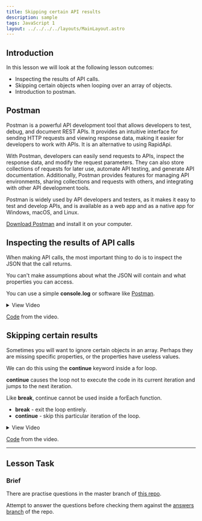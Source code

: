 ```yaml
---
title: Skipping certain API results
description: sample
tags: JavaScript 1
layout: ../../../../layouts/MainLayout.astro
---
```


## Introduction

In this lesson we will look at the following lesson outcomes:

- Inspecting the results of API calls.
- Skipping certain objects when looping over an array of objects.
- Introduction to postman.

## Postman

Postman is a powerful API development tool that allows developers to test, debug, and document REST APIs. It provides an intuitive interface for sending HTTP requests and viewing response data, making it easier for developers to work with APIs. It is an alternative to using RapidApi.

With Postman, developers can easily send requests to APIs, inspect the response data, and modify the request parameters. They can also store collections of requests for later use, automate API testing, and generate API documentation. Additionally, Postman provides features for managing API environments, sharing collections and requests with others, and integrating with other API development tools.

Postman is widely used by API developers and testers, as it makes it easy to test and develop APIs, and is available as a web app and as a native app for Windows, macOS, and Linux.

[Download Postman](https://www.postman.com/downloads/) and install it on your computer.

## Inspecting the results of API calls

When making API calls, the most important thing to do is to inspect the JSON that the call returns.

You can't make assumptions about what the JSON will contain and what properties you can access.

You can use a simple **console.log** or software like [Postman](https://www.postman.com/downloads/).

<details>
  <summary>View Video</summary>
  <iframe
    src="https://player.vimeo.com/video/452802372?h=41b688b066&amp;badge=0&amp;autopause=0&amp;player_id=0&amp;app_id=58479"
    width="2560"
    height="1080"
    frameborder="0"
    allow="autoplay; fullscreen; picture-in-picture"
    allowfullscreen
    title="Inspecting the results of API calls"
  ></iframe>
</details>

[Code](https://github.com/NoroffFEU/inspecting-the-results-of-api-calls) from the video.

## Skipping certain results

Sometimes you will want to ignore certain objects in an array. Perhaps they are missing specific properties, or the properties have useless values.

We can do this using the **continue** keyword inside a for loop.

**continue** causes the loop not to execute the code in its current iteration and jumps to the next iteration.

Like **break**, continue cannot be used inside a forEach function.

- **break** - exit the loop entirely.
- **continue** - skip this particular iteration of the loop.

<details>
  <summary>View Video</summary>
  <iframe
    src="https://player.vimeo.com/video/452856488?h=7bd3c974a7&amp;badge=0&amp;autopause=0&amp;player_id=0&amp;app_id=58479"
    width="2560"
    height="1080"
    frameborder="0"
    allow="autoplay; fullscreen; picture-in-picture"
    allowfullscreen
    title="Skipping certain objects when looping over an array of objects"
  ></iframe>
</details>

[Code](https://github.com/NoroffFEU/get-requests-skipping-certain-results) from the video.

---

## Lesson Task

### Brief

There are practise questions in the master branch of [this repo](https://github.com/NoroffFEU/lesson-task-js1-module4-lesson1).

Attempt to answer the questions before checking them against the [answers branch](https://github.com/NoroffFEU/lesson-task-js1-module4-lesson1/tree/answers) of the repo.
